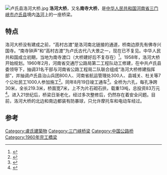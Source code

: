 {{coord|34.05182|111.06058|display=title}}
[[File:卢氏县洛河大桥.jpg|thumb]]
'''洛河大桥'''，又名'''南寺大桥'''，是[[中华人民共和国|中华人民共和国]][[河南省|河南省]][[三门峡市|三门峡市]][[卢氏县|卢氏县]]境内[[洛河|洛河]]上的一座桥梁。

== 特点 ==
洛河大桥没有建成之前，“高村古渡”是洛河南北链接的通道，桥南边原先有佛寺兴国寺。“南寺钟声”和“高村古渡”为卢氏古代八大景之一，现在已不复见。中华人民共和国成立初期，当地为南寺渡口（大桥建好后不复存在）<ref>{{Cite book|title=三门峡市交通志|last=三门峡市交通志编纂委员会编|first=|publisher=北京：[[人民交通出版社|人民交通出版社]]|year=1991.09|isbn=7-114-01214-4|location=|pages=147}}</ref>。1958年，洛河大桥开始规划。1960年2月，河南省交通厅公路局第二工程队动工修建，在中共卢氏县委领导下，抽调31名干部与河南省公路工程局二队联合组成“洛河大桥修建指挥部”，并抽调卢氏县治山兵团800人、河南省航运管理处300人、县城关、杜关等7个公社民工1000人参加施工<ref>{{Cite book|title=三门峡市交通志|last=三门峡市交通志编纂委员会编|first=|publisher=北京：[[人民交通出版社|人民交通出版社]]|year=1991.09|isbn=7-114-01214-4|location=|pages=17, 65}}</ref>。同年8月19日竣工通车<ref>{{Cite book|title=河南交通大事记 古代-2000|last=河南省交通厅编|first=河南交通大事记 古代-2000|publisher=河南省交通厅编|year=|isbn=|location=|pages=119}}</ref>。全桥为六孔，每孔净跨30米，全长219.3米，桥面宽7米，上不为片石砌石拱，载重13吨，总投资83万元<ref>{{Cite book|title=洛阳地区交通志 上|last=河南省洛阳地区交通史志编辑室编|first=|publisher=河南省洛阳地区交通史志编辑室编|year=|isbn=|location=|pages=164-165}}</ref>。进入21世纪后，桥梁日渐老化，经过多次整修后，仍然存在着安全问题。目前，洛河大桥的北边和南边都装有防暴球，只允许摩托车和电动车经过。

==参考==
{{reflist}}

[[Category:盧氏建築物|Category:盧氏建築物]]
[[Category:三门峡桥梁|Category:三门峡桥梁]]
[[Category:中国公路桥|Category:中国公路桥]]
[[Category:1960年完工橋梁|Category:1960年完工橋梁]]
{{bridge-stub}}